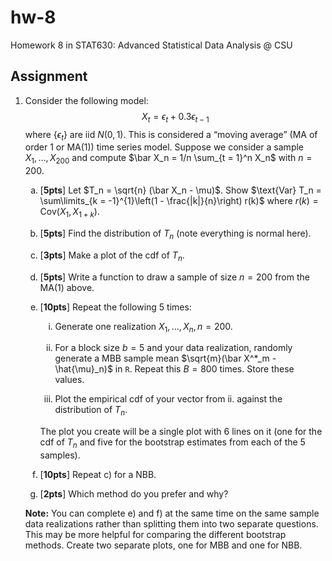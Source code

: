 # hw-8

Homework 8 in STAT630: Advanced Statistical Data Analysis @ CSU

## Assignment

1. Consider the following model:
    $$
    X_t = \epsilon_t + 0.3 \epsilon_{t - 1} 
    $$
    where $\{\epsilon_t\}$ are iid $N(0,1)$. This is considered a "moving average" (MA of order 1 or MA(1)) time series model. Suppose we consider a sample $X_1, \dots, X_{200}$ and compute $\bar X_n = 1/n \sum_{t = 1}^n X_n$ with $n = 200$.
    
    a) [**5pts**] Let $T_n = \sqrt{n} (\bar X_n - \mu)$. Show $\text{Var} T_n = \sum\limits_{k = -1}^{1}\left(1 - \frac{|k|}{n}\right) r(k)$ where $r(k) = \text{Cov}(X_1, X_{1 + k})$.
    
    b) [**5pts**] Find the distribution of $T_n$ (note everything is normal here).
    
    c) [**3pts**] Make a plot of the cdf of $T_n$.
    
    d) [**5pts**] Write a function to draw a sample of size $n = 200$ from the MA(1) above.
    
    e) [**10pts**] Repeat the following 5 times:
    
        i. Generate one realization $X_1, \dots, X_{n}, n = 200$.
        
        ii. For a block size $b = 5$ and your data realization, randomly generate a MBB sample mean $\sqrt{m}(\bar X^*_m - \hat{\mu}_n)$ in `R`. Repeat this $B = 800$ times. Store these values.
        
        iii. Plot the empirical cdf of your vector from ii. against the distribution of $T_n$.
        
        The plot you create will be a single plot with 6 lines on it (one for the cdf of $T_n$ and five for the bootstrap estimates from each of the 5 samples).
        
    f) [**10pts**] Repeat c) for a NBB. 
    
    g) [**2pts**] Which method do you prefer and why?
      
      **Note:** You can complete e) and f) at the same time on the same sample data realizations rather than splitting them into two separate questions. This may be more helpful for comparing the different bootstrap methods. Create two separate plots, one for MBB and one for NBB.
    


